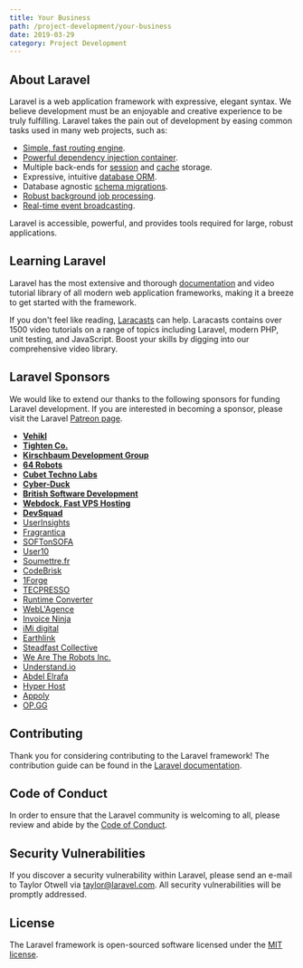 ```yaml
---
title: Your Business
path: /project-development/your-business
date: 2019-03-29
category: Project Development
---
```


## About Laravel

Laravel is a web application framework with expressive, elegant syntax. We believe development must be an enjoyable and creative experience to be truly fulfilling. Laravel takes the pain out of development by easing common tasks used in many web projects, such as:

- [Simple, fast routing engine](https://laravel.com/docs/routing).
- [Powerful dependency injection container](https://laravel.com/docs/container).
- Multiple back-ends for [session](https://laravel.com/docs/session) and [cache](https://laravel.com/docs/cache) storage.
- Expressive, intuitive [database ORM](https://laravel.com/docs/eloquent).
- Database agnostic [schema migrations](https://laravel.com/docs/migrations).
- [Robust background job processing](https://laravel.com/docs/queues).
- [Real-time event broadcasting](https://laravel.com/docs/broadcasting).

Laravel is accessible, powerful, and provides tools required for large, robust applications.

## Learning Laravel

Laravel has the most extensive and thorough [documentation](https://laravel.com/docs) and video tutorial library of all modern web application frameworks, making it a breeze to get started with the framework.

If you don't feel like reading, [Laracasts](https://laracasts.com) can help. Laracasts contains over 1500 video tutorials on a range of topics including Laravel, modern PHP, unit testing, and JavaScript. Boost your skills by digging into our comprehensive video library.

## Laravel Sponsors

We would like to extend our thanks to the following sponsors for funding Laravel development. If you are interested in becoming a sponsor, please visit the Laravel [Patreon page](https://patreon.com/taylorotwell).

- **[Vehikl](https://vehikl.com/)**
- **[Tighten Co.](https://tighten.co)**
- **[Kirschbaum Development Group](https://kirschbaumdevelopment.com)**
- **[64 Robots](https://64robots.com)**
- **[Cubet Techno Labs](https://cubettech.com)**
- **[Cyber-Duck](https://cyber-duck.co.uk)**
- **[British Software Development](https://www.britishsoftware.co)**
- **[Webdock, Fast VPS Hosting](https://www.webdock.io/en)**
- **[DevSquad](https://devsquad.com)**
- [UserInsights](https://userinsights.com)
- [Fragrantica](https://www.fragrantica.com)
- [SOFTonSOFA](https://softonsofa.com/)
- [User10](https://user10.com)
- [Soumettre.fr](https://soumettre.fr/)
- [CodeBrisk](https://codebrisk.com)
- [1Forge](https://1forge.com)
- [TECPRESSO](https://tecpresso.co.jp/)
- [Runtime Converter](http://runtimeconverter.com/)
- [WebL'Agence](https://weblagence.com/)
- [Invoice Ninja](https://www.invoiceninja.com)
- [iMi digital](https://www.imi-digital.de/)
- [Earthlink](https://www.earthlink.ro/)
- [Steadfast Collective](https://steadfastcollective.com/)
- [We Are The Robots Inc.](https://watr.mx/)
- [Understand.io](https://www.understand.io/)
- [Abdel Elrafa](https://abdelelrafa.com)
- [Hyper Host](https://hyper.host)
- [Appoly](https://www.appoly.co.uk)
- [OP.GG](https://op.gg)

## Contributing

Thank you for considering contributing to the Laravel framework! The contribution guide can be found in the [Laravel documentation](https://laravel.com/docs/contributions).

## Code of Conduct

In order to ensure that the Laravel community is welcoming to all, please review and abide by the [Code of Conduct](https://laravel.com/docs/contributions#code-of-conduct).

## Security Vulnerabilities

If you discover a security vulnerability within Laravel, please send an e-mail to Taylor Otwell via [taylor@laravel.com](mailto:taylor@laravel.com). All security vulnerabilities will be promptly addressed.

## License

The Laravel framework is open-sourced software licensed under the [MIT license](https://opensource.org/licenses/MIT).
